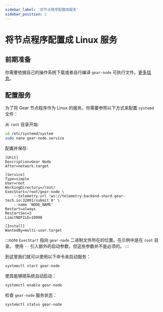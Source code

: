 ```yaml
---
sidebar_label: '将节点程序配置成服务'
sidebar_position: 2
---
```


# 将节点程序配置成 Linux 服务

## 前期准备

你需要依据自己的操作系统下载或者自行编译 `gear-node` 可执行文件。[更多信息](https://wiki.gear-tech.io/node/setting-up#install-with-pre-build-binary)。

## 配置服务

为了将 Gear 节点程序作为 Linux 的服务，你需要参照以下方式来配置 `systemd` 文件：

从 `root` 目录开始:

```sh
cd /etc/systemd/system
sudo nano gear-node.service
```

配置并保存:

```
[Unit] 
Description=Gear Node 
After=network.target 

[Service] 
Type=simple 
User=root 
WorkingDirectory=/root/ 
ExecStart=/root/gear-node \
    --telemetry-url 'ws://telemetry-backend-shard.gear-tech.io:32001/submit 0' \
    --name 'NODE_NAME' 
Restart=always 
RestartSec=3 
LimitNOFILE=10000
 
[Install] 
WantedBy=multi-user.target
```

:::note
`ExecStart` 指向 `gear-node` 二进制文件所在的位置。在示例中是在 `root` 目录。
使用 `--` 引入额外的启动参数，但这些参数并不是必须的。
:::

到这里我们就可以使用以下命令来启动服务：

```sh
systemctl start gear-node
```

使其能够随系统自动启动：

```sh
systemctl enable gear-node
```

检查 `gear-node` 服务状态：

```sh
systemctl status gear-node
```
